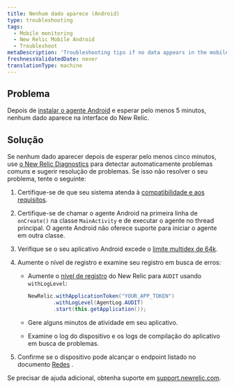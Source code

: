 ```yaml
---
title: Nenhum dado aparece (Android)
type: troubleshooting
tags:
  - Mobile monitoring
  - New Relic Mobile Android
  - Troubleshoot
metaDescription: 'Troubleshooting tips if no data appears in the mobile monitoring UI after you install, configure, and generate traffic for your Android app.'
freshnessValidatedDate: never
translationType: machine
---
```


## Problema

Depois de [instalar o agente Android](/docs/mobile-monitoring/new-relic-mobile-android/install-configure/install-android-apps-gradle-android-studio) e esperar pelo menos 5 minutos, nenhum dado aparece na interface do New Relic.

## Solução

Se nenhum dado aparecer depois de esperar pelo menos cinco minutos, use [o New Relic Diagnostics](/docs/agents/manage-apm-agents/troubleshooting/new-relic-diagnostics) para detectar automaticamente problemas comuns e sugerir resolução de problemas. Se isso não resolver o seu problema, tente o seguinte:

1. Certifique-se de que seu sistema atenda à [compatibilidade e aos requisitos](/docs/mobile-monitoring/new-relic-mobile-android/get-started/new-relic-android-compatibility-requirements).

2. Certifique-se de chamar o agente Android na primeira linha de `onCreate()` na classe `MainActivity` e de executar o agente no thread principal. O agente Android não oferece suporte para iniciar o agente em outra classe.

3. Verifique se o seu aplicativo Android excede o [limite multidex de 64k](/docs/mobile-monitoring/new-relic-mobile-android/troubleshoot/android-app-exceeds-64k-multidex-limit).

4. Aumente o nível de registro e examine seu registro em busca de erros:

   * Aumente o [nível de registro](/docs/mobile-monitoring/new-relic-mobile-android/api-guides/android-agent-configuration-feature-flags#log-level) do New Relic para `AUDIT` usando `withLogLevel`:

     ```java
     NewRelic.withApplicationToken("YOUR_APP_TOKEN")
             .withLogLevel(AgentLog.AUDIT)
             .start(this.getApplication());
     ```

   * Gere alguns minutos de atividade em seu aplicativo.

   * Examine o log do dispositivo e os logs de compilação do aplicativo em busca de problemas.

5. Confirme se o dispositivo pode alcançar o endpoint <InlinePopover type="mobile"/>listado no documento [Redes](/docs/using-new-relic/cross-product-functions/install-configure/networks) .

Se precisar de ajuda adicional, obtenha suporte em [support.newrelic.com](https://support.newrelic.com).
